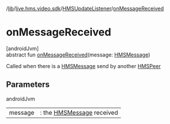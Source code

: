 /[lib](/api-reference/android/v2/home/content)/[live.hms.video.sdk](../index)/[HMSUpdateListener](index)/[onMessageReceived](on-message-received)

# onMessageReceived

[androidJvm]\
abstract fun [onMessageReceived](on-message-received)(message: [HMSMessage](../../live.hms.video.sdk.models/-h-m-s-message/index))

Called when there is a [HMSMessage](../../live.hms.video.sdk.models/-h-m-s-message/index) send by another [HMSPeer](../../live.hms.video.sdk.models/-h-m-s-peer/index)

## Parameters

androidJvm

|         |                                                                                   |
| ------- | --------------------------------------------------------------------------------- |
| message | : the [HMSMessage](../../live.hms.video.sdk.models/-h-m-s-message/index) received |

